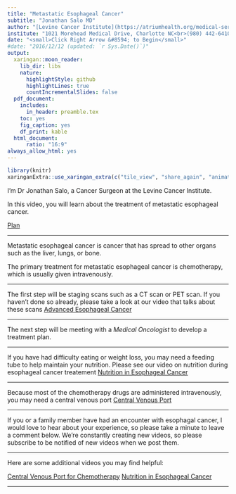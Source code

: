 ```yaml
---
title: "Metastatic Esophageal Cancer"
subtitle: "Jonathan Salo MD"
author: "[Levine Cancer Institute](https://atriumhealth.org/medical-services/specialty-care/cancer-care/esophageal-cancer/meet-the-team#)"
institute: "1021 Morehead Medical Drive, Charlotte NC<br>(980) 442-6410"
date: "<small>Click Right Arrow &#8594; to Begin</small>"
#date: "2016/12/12 (updated: `r Sys.Date()`)"
output:
  xaringan::moon_reader:
    lib_dir: libs
    nature:
      highlightStyle: github
      highlightLines: true
      countIncrementalSlides: false
  pdf_document:
    includes:
      in_header: preamble.tex
    toc: yes
    fig_caption: yes
    df_print: kable
  html_document: 
      ratio: "16:9"
always_allow_html: yes     
---
```

<style type="text/css">
.remark-slide-content {
    font-size: 40px;
    padding: 1em 4em 1em 4em;
}

.title-slide h1:nth-of-type(1) {
}
.title-slide h2:nth-of-type(1) {
}
.title-slide a:nth-of-type(1) {
    color: #99ccff ;
    text-decoration: underline;
}

</style>
<!--- --->
<!--- --->
```r
library(knitr)
xaringanExtra::use_xaringan_extra(c("tile_view", "share_again", "animate_css", "tachyons","fit_screen","broadcast","scribble"))
```
I'm Dr Jonathan Salo, a  Cancer Surgeon at the Levine Cancer Institute.

In this video, you will learn about the treatment of metastatic esophageal cancer.

[Plan](00-Esophagus_Plan.pdf)

---

Metastatic esophageal cancer is cancer that has spread to other organs such as the liver, lungs, or bone.

The primary treatment for metastatic esophageal cancer is chemotherapy, which is usually given intravenously.

---

The first step will be staging scans such as a CT scan or PET scan.  If you haven't done so already, please take a look at our video that talks about these scans [Advanced Esophageal Cancer](08-Eso_Advanced.html)

---

The next step will be meeting with a *Medical Oncologist* to develop a treatment plan.

---

If you have had difficulty eating or weight loss, you may need a feeding tube to help maintain your nutrition.  Please see our video on nutrition during esophageal cancer treatement [Nutrition in Esophageal Cancer](22-NutritionEsoCa.html)

---

Because most of the chemotherapy drugs are administered intravenously, you may need a central venous port [Central Venous Port](26-Port.html)


---

If you or a family member have had an encounter with esophagal cancer, I would love to hear about your experience, so please take a minute to leave a comment below. We're constantly creating new videos, so please subscribe to be notified of new videos when we post them.

---

Here are some additional videos you may find helpful:

[Central Venous Port for Chemotherapy](26-Port.html)
[Nutrition in Esophageal Cancer](22-NutritionEsoCa.html)

---
